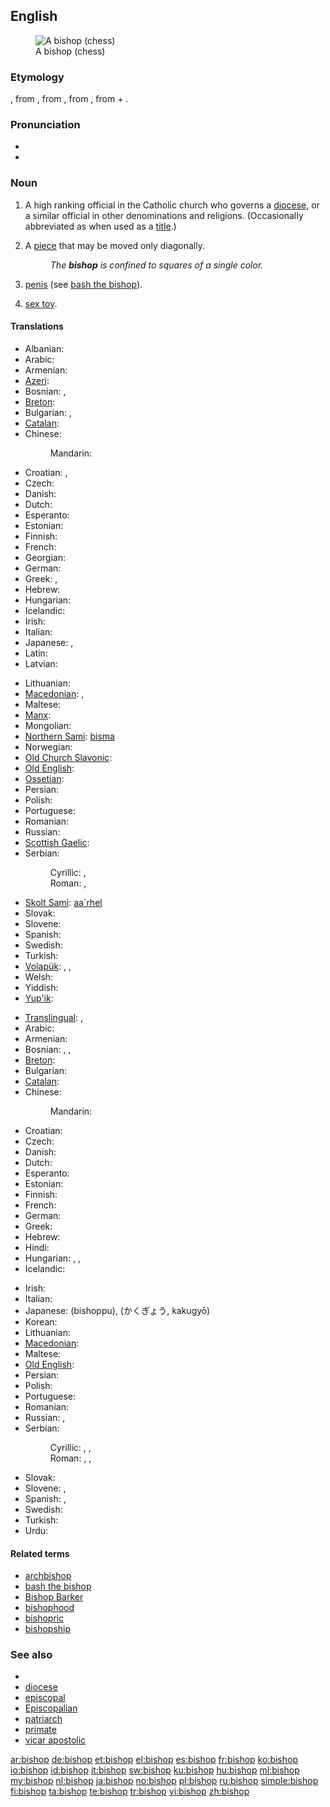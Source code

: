 {{wikipedia|Bishop}}
==English==
[[File:Chess bishop 0970.jpg|thumb|A {{pedlink|Staunton|w=Staunton chess set}} bishop (chess)]]

===Etymology===
{{etyl|ang}} {{term|biscop}}, from {{etyl|VL.}} {{term|biscopus}}, from {{etyl|la}} {{term|episcopus||overseer, supervisor}}, from {{etyl|grc}} {{term|ἐπίσκοπος||overseer|tr=episkopos|sc=polytonic}}, from {{term|ἐπί||over|tr=epi|sc=polytonic}} + {{term|σκοπέω||I examine|tr=skopeō|sc=polytonic}}.

===Pronunciation===
* {{IPA|/ˈbɪʃəp/}}
* {{audio|En-us-bishop.ogg|Audio (US)}}

===Noun===
{{en-noun}}

# A high ranking official in the Catholic church who governs a [[diocese]], or a similar official in other denominations and religions. (Occasionally abbreviated as {{term|Bp.|lang=en}} when used as a [[title]].)
# {{chess}} A [[piece]] that may be moved only diagonally.
#: ''The '''bishop''' is confined to squares of a single color.''
# {{slang}} [[penis]] (see [[bash the bishop]]).
# {{slang}} [[sex toy]].

====Translations====
{{trans-top|church official}}
* Albanian: {{t|sq|peshkop|xs=Albanian}}
* Arabic: {{t|ar|أسقف|tr='úsquf}}
* Armenian: {{t-|hy|եպիսկոպոս|tr=episkopos}}
* [[Azeri]]: {{t|az|yepiskop|xs=Azeri}}
* Bosnian: {{t-|bs|episkop|m}}, {{t-|bs|biskup|m}}
* [[Breton]]: {{t|br|eskob|m}}
* Bulgarian: {{t+|bg|епископ|m}}, {{t+|bg|владика|m}}
* [[Catalan]]: {{t|ca|bisbe|m}}
* Chinese:
*: Mandarin: {{t|cmn|主教|tr=zhǔjiào|sc=Hani}}
* Croatian: {{t+|hr|biskup|m}}, {{t-|hr|episkop|m}}
* Czech: {{t-|cs|biskup|m}}
* Danish: {{t-|da|biskop|c}}
* Dutch: {{t+|nl|bisschop|m}}
* Esperanto: {{t-|eo|episkopo|xs=Esperanto}}
* Estonian: {{t-|et|piiskop}}
* Finnish: {{t+|fi|piispa}}
* French: {{t+|fr|évêque|m}}
* Georgian: {{t-|ka|ეპისკოპოსი|tr=episkoposi|sc=Geor|xs=Georgian}}
* German: {{t+|de|Bischof|m}}
* Greek: {{t+|el|επίσκοπος|m|tr=epískopos}}, {{t|el|μητροπολίτης|sc=Grek}}
* Hebrew: {{t+|he|בישוף|m|tr=bishof}}
* Hungarian: {{t+|hu|püspök}}
* Icelandic: {{t|is|biskup|m}}
* Irish: {{t|ga|easpag|m|xs=Irish}}
* Italian: {{t+|it|vescovo|m}}
* Japanese: {{t|ja|主教|tr=しゅきょう, shukyō}} {{qualifier|Orthodox and Anglican church}}, {{t-|ja|司教|tr=しきょう, shikyō}} {{qualifier|Catholic church}}
* Latin: {{t-|la|episcopus|m}}
* Latvian: {{t|lv|bīskaps|xs=Latvian}}
{{trans-mid}}
* Lithuanian: {{t|lt|vyskupas|m}}
* [[Macedonian]]: {{t-|mk|епископ|m|tr=épiskop}}, {{t-|mk|бискуп|m|tr=bískup}}
* Maltese: {{t|mt|isqof|m}}
* [[Manx]]: {{t|gv|aspick|m|xs=Manx}}
* Mongolian: {{t|mn|хүрээний тэргүүн|sc=Cyrl|xs=Mongolian}}
* [[Northern Sami]]: [[bisma]]
* Norwegian: {{t+|no|biskop}}
* [[Old Church Slavonic]]: {{tø|cu|бискѹпъ|m|tr=biskupŭ|sc=Cyrl|xs=Old Church Slavonic}}
* [[Old English]]: {{t-|ang|biscop|m|xs=Old English}}
* [[Ossetian]]: {{tø|os|алчер|tr=alčer|sc=Cyrl|xs=Ossetian}}
* Persian: {{t|fa|اسقف|tr=osghof|xs=Persian}}
* Polish: {{t+|pl|biskup|m}}
* Portuguese: {{t+|pt|bispo|m}}
* Romanian: {{t|ro|episcop|m}}
* Russian: {{t+|ru|епископ|m|tr=jepískop}}
* [[Scottish Gaelic]]: {{t-|gd|easbaig|m|xs=Scottish Gaelic}}
* Serbian:
*: Cyrillic: {{t|sr|епископ|m}}, {{t|sr|бискуп|m}}
*: Roman: {{t|sr|episkop|m}}, {{t|sr|biskup|m}}
* [[Skolt Sami]]: [[aa´rhel]]
* Slovak: {{t-|sk|biskup|m}}
* Slovene: {{t+|sl|škof|m}}
* Spanish: {{t-|es|obispo|m}}
* Swedish: {{t+|sv|biskop|c}}
* Turkish: {{t+|tr|piskopos}}
* [[Volapük]]: {{qualifier|male or female}} {{t+|vo|bijop}}, {{qualifier|male}} {{t|vo|hibijop}}, {{qualifier|female}} {{t|vo|jibijop}}
* Welsh: {{t|cy|esgob|m|xs=Welsh}}
* Yiddish: {{t|yi|ביסקופּ|m|tr=biskup|xs=Yiddish}}
* [[Yup'ik]]: {{tø|esu|allgiliyaq}}
{{trans-bottom}}

{{trans-top|chess piece}}
* [[Translingual]]: {{tø|mul|♗}}, {{tø|mul|♝}}
* Arabic: {{t-|ar|فيل|m|tr=fiil}}
* Armenian: {{t+|hy|փիղ|tr=p'iġ}}
* Bosnian: {{t-|bs|lovac|m}}, {{t-|bs|trkač|m}}, {{t-|bs|laufer|m}}
* [[Breton]]: {{t|br|furlukin|m}}
* Bulgarian: {{t-|bg|офицер|m}}
* [[Catalan]]: {{t|ca|alfil|m}}
* Chinese:
*: Mandarin: {{t-|cmn|象|tr=xiàng|sc=Hani}}
* Croatian: {{t-|hr|lovac|m}}
* Czech: {{t-|cs|střelec|m}}
* Danish: {{t+|da|løber|c}}
* Dutch: {{t+|nl|loper|m}}
* Esperanto: {{t+|eo|kuriero|xs=Esperanto}}
* Estonian: {{t-|et|oda}}
* Finnish: {{t+|fi|lähetti}}
* French: {{t+|fr|fou|m}}
* German: {{t+|de|Läufer|m}}
* Greek: {{t+|el|αξιωματικός|m|tr=axiomatikós}}
* Hebrew: {{t+|he|רץ|f|tr=ratz}}
* Hindi: {{t+|hi|ऊँट|m|tr=ū.nt'|xs=Hindi}}
* Hungarian: {{t|hu|futó}}, {{t|hu|futár}} , {{t|hu|bolond}}
* Icelandic: {{t|is|biskup|m}}
{{trans-mid}}
* Irish: {{t|ga|easpag|m}}
* Italian: {{t+|it|alfiere|m}}
* Japanese: {{t-|ja|ビショップ}} (bishoppu), {{t-|ja|角行}} (かくぎょう, kakugyō)
* Korean: {{t|ko|비숍|tr=bisyop|sc=Hang}}
* Lithuanian: {{t-|lt|rikis|m|xs=Lithuanian}}
* [[Macedonian]]: {{t|mk|ловец|m|tr=lóvec}}
* Maltese: {{t|mt|isqof|m}}
* [[Old English]]: {{t-|ang|biscop|m|xs=Old English}}
* Persian: {{t+|fa|فیل|tr=fil|xs=Persian}}
* Polish: {{t+|pl|goniec|m}}
* Portuguese: {{t+|pt|bispo|m}}
* Romanian: {{t+|ro|nebun|m}}
* Russian: {{t+|ru|слон|m|tr=slon}}, {{t+|ru|офицер|m|tr=oficér}} {{qualifier|informal}}
* Serbian:
*: Cyrillic: {{t|sr|ловац|m}}, {{t|sr|тркач|m}}, {{t|sr|лауфер|m}}
*: Roman: {{t|sr|lovac|m}}, {{t|sr|trkač|m}}, {{t|sr|laufer|m}}
* Slovak: {{t-|sk|strelec|m}}
* Slovene: {{t-|sl|tekač|m}}, {{t+|sl|lovec|m}}
* Spanish: {{t+|es|alfil|m}}, {{t-|es|arfil|m}}
* Swedish: {{t+|sv|löpare|c}}
* Turkish: {{t+|tr|fil}}
* Urdu: {{t-|ur|اونٹ|m|tr=ū.nt'|xs=Urdu}}
{{trans-bottom}}

====Related terms====
* [[archbishop]]
* [[bash the bishop]]
* [[Bishop Barker]]
* [[bishophood]]
* [[bishopric]]
* [[bishopship]]

===See also===
* {{list|en|chess pieces}}
* [[diocese]]
* [[episcopal]]
* [[Episcopalian]]
* [[patriarch]]
* [[primate]]
* [[vicar apostolic]]

[[ar:bishop]]
[[de:bishop]]
[[et:bishop]]
[[el:bishop]]
[[es:bishop]]
[[fr:bishop]]
[[ko:bishop]]
[[io:bishop]]
[[id:bishop]]
[[it:bishop]]
[[sw:bishop]]
[[ku:bishop]]
[[hu:bishop]]
[[ml:bishop]]
[[my:bishop]]
[[nl:bishop]]
[[ja:bishop]]
[[no:bishop]]
[[pl:bishop]]
[[ru:bishop]]
[[simple:bishop]]
[[fi:bishop]]
[[ta:bishop]]
[[te:bishop]]
[[tr:bishop]]
[[vi:bishop]]
[[zh:bishop]]